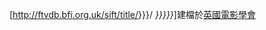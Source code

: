 [http://ftvdb.bfi.org.uk/sift/title/{{{1|{{{id}}}}}}/ <span title="Details of {{{2|{{{title|{{PAGENAME}}}}}}}}">''{{{2|{{{title|{{PAGENAME}}}}}}}}''</span>]建檔於[[英國電影學會]]<noinclude>
{{documentation}}
</noinclude>